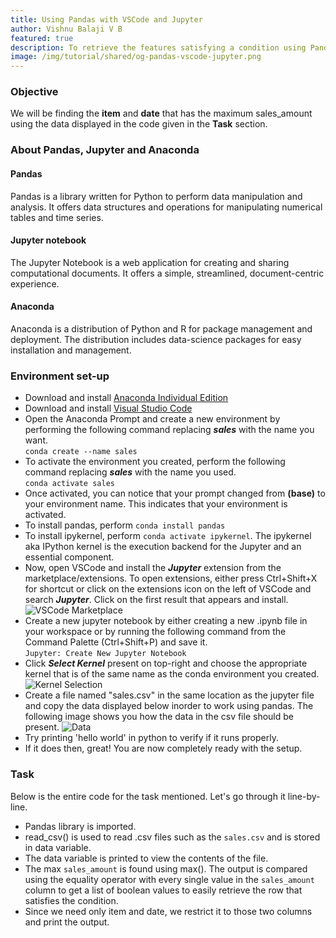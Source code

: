 ```yaml
---
title: Using Pandas with VSCode and Jupyter
author: Vishnu Balaji V B
featured: true
description: To retrieve the features satisfying a condition using Pandas.
image: /img/tutorial/shared/og-pandas-vscode-jupyter.png
---
```



### Objective

We will be finding the  **item** and **date** that has the maximum sales_amount using the data displayed in the code given in the __Task__ section.

### About Pandas, Jupyter and Anaconda

#### Pandas
Pandas is a library written for Python to perform data manipulation and analysis. It offers data structures and operations for manipulating numerical tables and time series.
#### Jupyter notebook
The Jupyter Notebook is a web application for creating and sharing computational documents. It offers a simple, streamlined, document-centric experience.
#### Anaconda
Anaconda is a distribution of Python and R for package management and deployment. The distribution includes data-science packages for easy installation and management.

### Environment set-up

- Download and install [Anaconda Individual Edition](https://www.anaconda.com/products/individual)
- Download and install [Visual Studio Code](https://code.visualstudio.com/)
- Open the Anaconda Prompt and create a new environment by performing the following command replacing *__sales__* with the name you want.<br/>`conda create --name sales`
- To activate the environment you created, perform the following command replacing *__sales__* with the name you used.<br/>
    `conda activate sales`
- Once activated, you can notice that your prompt changed from __(base)__ to your environment name. This indicates that your environment is activated.
- To install pandas, perform `conda install pandas`
- To install ipykernel, perform `conda activate ipykernel`. The ipykernel aka IPython kernel is the execution backend for the Jupyter and an essential component.
- Now, open VSCode and install the *__Jupyter__* extension from the marketplace/extensions. To open extensions, either press Ctrl+Shift+X for shortcut or click on the extensions icon on the left of VSCode and search *__Jupyter__*. Click on the first result that appears and install.<br/>
![VSCode Marketplace](/img/tutorial/2022-01-25/vscode-marketplace-jupyter.png)
- Create a new jupyter notebook by either creating a new .ipynb file in your workspace or by running the following command from the Command Palette (Ctrl+Shift+P) and save it.<br/>
    `Jupyter: Create New Jupyter Notebook`
- Click *__Select Kernel__* present on top-right and choose the appropriate kernel that is of the same name as the conda environment you created.
![Kernel Selection](/img/tutorial/2022-01-25/kernel-selection.png)
- Create a file named "sales.csv" in the same location as the jupyter file and copy the data displayed below inorder to work using pandas. The following image shows you how the data in the csv file should be present.
![Data](/img/tutorial/2022-01-25/data-csv.png)
- Try printing 'hello world' in python to verify if it runs properly.
- If it does then, great! You are now completely ready with the setup.

### Task
Below is the entire code for the task mentioned. Let's go through it line-by-line.
<Gist id="3f790593fd3a45a4f0898c27572430c7" />

- Pandas library is imported.
- read_csv() is used to read .csv files such as the `sales.csv` and is stored in data variable.
- The data variable is printed to view the contents of the file.
- The max `sales_amount` is found using max(). The output is compared using the equality operator with every single value in the `sales_amount` column to get a list of boolean values to easily retrieve the row that satisfies the condition.
- Since we need only item and date, we restrict it to those two columns and print the output.